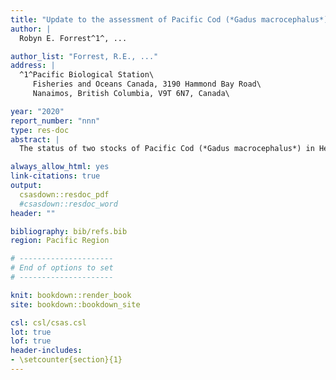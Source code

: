 ```yaml
---
title: "Update to the assessment of Pacific Cod (*Gadus macrocephalus*) for Hecate Strait and Queen Charlotte Sound (Area 5ABCD), and West Coast Vancouver Island (Area 3CD) in 2020"
author: |
  Robyn E. Forrest^1^, ...

author_list: "Forrest, R.E., ..."
address: |
  ^1^Pacific Biological Station\
     Fisheries and Oceans Canada, 3190 Hammond Bay Road\
     Nanaimos, British Columbia, V9T 6N7, Canada\

year: "2020"
report_number: "nnn"
type: res-doc
abstract: |
  The status of two stocks of Pacific Cod (*Gadus macrocephalus*) in Hecate Strait/Queen Charlotte Sound (Area 5ABCD) and West Coast Vancouver Island (Area 3CD) was updated from the 2018 assessment, using Bayesian delay-difference models and data streams updated to 2019. The models were fit to fishery-independent indices of abundance and standardized commercial catch-per-unit-effort (CPUE) indices, updated from the 2018 stock assessment. 

always_allow_html: yes
link-citations: true
output:
  csasdown::resdoc_pdf
  #csasdown::resdoc_word
header: ""

bibliography: bib/refs.bib
region: Pacific Region

# ---------------------
# End of options to set
# ---------------------

knit: bookdown::render_book
site: bookdown::bookdown_site

csl: csl/csas.csl 
lot: true
lof: true
header-includes:
- \setcounter{section}{1}
---
```





